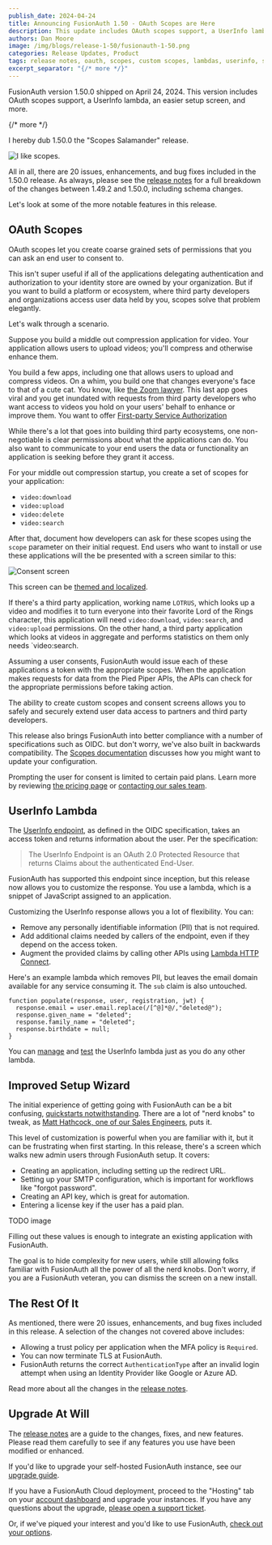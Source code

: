 ```yaml
---
publish_date: 2024-04-24
title: Announcing FusionAuth 1.50 - OAuth Scopes are Here
description: This update includes OAuth scopes support, a UserInfo lambda, and an easier setup screen.
authors: Dan Moore
image: /img/blogs/release-1-50/fusionauth-1-50.png
categories: Release Updates, Product
tags: release notes, oauth, scopes, custom scopes, lambdas, userinfo, setup wizard
excerpt_separator: "{/* more */}"
---
```

FusionAuth version 1.50.0 shipped on April 24, 2024. This version includes OAuth scopes support, a UserInfo lambda, an easier setup screen, and more.

{/* more */}

I hereby dub 1.50.0 the "Scopes Salamander" release.

![I like scopes.](/img/blogs/release-1-50/salamander.png)

All in all, there are 20 issues, enhancements, and bug fixes included in the 1.50.0 release. As always, please see the [release notes](/docs/release-notes/#version-1-50-0) for a full breakdown of the changes between 1.49.2 and 1.50.0, including schema changes.

Let's look at some of the more notable features in this release.

## OAuth Scopes

OAuth scopes let you create coarse grained sets of permissions that you can ask an end user to consent to. 

This isn't super useful if all of the applications delegating authentication and authorization to your identity store are owned by your organization. But if you want to build a platform or ecosystem, where third party developers and organizations access user data held by you, scopes solve that problem elegantly.

Let's walk through a scenario.

Suppose you build a middle out compression application for video. Your application allows users to upload videos; you'll compress and otherwise enhance them.

You build a few apps, including one that allows users to upload and compress videos. On a whim, you build one that changes everyone's face to that of a cute cat. You know, like [the Zoom lawyer](https://www.youtube.com/watch?v=TDNP-SWgn2w). This last app goes viral and you get inundated with requests from third party developers who want access to videos you hold on your users' behalf to enhance or improve them. You want to offer [First-party Service Authorization](/docs/lifecycle/authenticate-users/oauth/modes#first-party-service-authorization)

While there's a lot that goes into building third party ecosystems, one non-negotiable is clear permissions about what the applications can do. You also want to communicate to your end users the data or functionality an application is seeking before they grant it access.

For your middle out compression startup, you create a set of scopes for your application:

* `video:download`
* `video:upload`
* `video:delete`
* `video:search`

After that, document how developers can ask for these scopes using the `scope` parameter on their initial request. End users who want to install or use these applications will the be presented with a screen similar to this:

![Consent screen](/img/blogs/release-1-50/consent-example.png)

This screen can be [themed and localized](/docs/customize/look-and-feel/localization).

If there's a third party application, working name `LOTRUS`, which looks up a video and modifies it to turn everyone into their favorite Lord of the Rings character, this application will need `video:download`, `video:search`, and `video:upload` permissions. On the other hand, a third party application which looks at videos in aggregate and performs statistics on them only needs `video:search.

Assuming a user consents, FusionAuth would issue each of these applications a token with the appropriate scopes. When the application makes requests for data from the Pied Piper APIs, the APIs can check for the appropriate permissions before taking action.

The ability to create custom scopes and consent screens allows you to safely and securely extend user data access to partners and third party developers.

This release also brings FusionAuth into better compliance with a number of specifications such as OIDC. but don't worry, we've also built in backwards compatibility. The [Scopes documentation](/docs/lifecycle/authenticate-users/oauth/scopes) discusses how you might want to update your configuration.

Prompting the user for consent is limited to certain paid plans. Learn more by reviewing [the pricing page](/pricing) or [contacting our sales team](/contact).

## UserInfo Lambda

The [UserInfo endpoint](/docs/lifecycle/authenticate-users/oauth/endpoints#userinfo), as defined in the OIDC specification, takes an access token and returns information about the user. Per the specification:

> The UserInfo Endpoint is an OAuth 2.0 Protected Resource that returns Claims about the authenticated End-User.

FusionAuth has supported this endpoint since inception, but this release now allows you to customize the response. You use a lambda, which is a snippet of JavaScript assigned to an application.

Customizing the UserInfo response allows you a lot of flexibility. You can:

* Remove any personally identifiable information (PII) that is not required.
* Add additional claims needed by callers of the endpoint, even if they depend on the access token.
* Augment the provided claims by calling other APIs using [Lambda HTTP Connect](/docs/extend/code/lambdas/#using-lambda-http-connect).

Here's an example lambda which removes PII, but leaves the email domain available for any service consuming it. The `sub` claim is also untouched.

```
function populate(response, user, registration, jwt) {
  response.email = user.email.replace(/[^@]*@/,"deleted@");
  response.given_name = "deleted";
  response.family_name = "deleted";
  response.birthdate = null;
}
```

You can [manage](/docs/extend/code/lambdas/#managing-lambdas) and [test](/docs/extend/code/lambdas/testing) the UserInfo lambda just as you do any other lambda.

## Improved Setup Wizard

The initial experience of getting going with FusionAuth can be a bit confusing, [quickstarts notwithstanding](/docs/quickstarts/). There are a lot of "nerd knobs" to tweak, as [Matt Hathcock, one of our Sales Engineers](/blog/sales-engineering), puts it.

This level of customization is powerful when you are familiar with it, but it can be frustrating when first starting. In this release, there's a screen which walks new admin users through FusionAuth setup. It covers:

* Creating an application, including setting up the redirect URL.
* Setting up your SMTP configuration, which is important for workflows like "forgot password".
* Creating an API key, which is great for automation.
* Entering a license key if the user has a paid plan.

TODO image

Filling out these values is enough to integrate an existing application with FusionAuth. 

The goal is to hide complexity for new users, while still allowing folks familiar with FusionAuth all the power of all the nerd knobs. Don't worry, if you are a FusionAuth veteran, you can dismiss the screen on a new install.

## The Rest Of It

As mentioned, there were 20 issues, enhancements, and bug fixes included in this release. A selection of the changes not covered above includes:

* Allowing a trust policy per application when the MFA policy is `Required`.
* You can now terminate TLS at FusionAuth.
* FusionAuth returns the correct `AuthenticationType` after an invalid login attempt when using an Identity Provider like Google or Azure AD.

Read more about all the changes in the [release notes](/docs/release-notes/#version-1-50-0).

## Upgrade At Will

The [release notes](/docs/release-notes/#version-1-50-0) are a guide to the changes, fixes, and new features. Please read them carefully to see if any features you use have been modified or enhanced.

If you'd like to upgrade your self-hosted FusionAuth instance, see our [upgrade guide](/docs/operate/deploy/upgrade). 

If you have a FusionAuth Cloud deployment, proceed to the "Hosting" tab on your <a href="https://account.fusionauth.io/account/deployment/" target="_blank">account dashboard</a> and upgrade your instances. If you have any questions about the upgrade, <a href="https://account.fusionauth.io/account/support/" target="_blank">please open a support ticket</a>.

Or, if we've piqued your interest and you'd like to use FusionAuth, [check out your options](/pricing).
